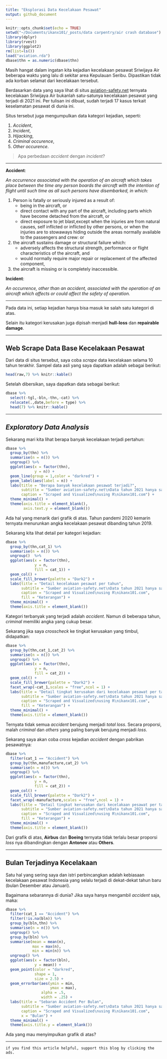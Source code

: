 ```yaml
---
title: "Eksplorasi Data Kecelakaan Pesawat"
output: github_document
---
```


```r
knitr::opts_chunk$set(echo = TRUE)
setwd("~/Documents/ikanx101/_posts/data carpentry/air crash database")
library(dplyr)
library(rvest)
library(ggplot2)
rm(list=ls())
load("aviation.rda")
dbase$thn = as.numeric(dbase$thn)
```

Masih hangat dalam ingatan kita kejadian kecelakaan pesawat Sriwijaya Air beberapa waktu yang lalu di sekitar area Kepulauan Seribu. Dipastikan tidak ada korban selamat dari kecelakaan tersebut.

Berdasarkan data yang saya lihat di situs [aviation-safety.net](https://aviation-safety.net/) ternyata kecelakaan Sriwijaya Air bukanlah satu-satunya kecelakaan pesawat yang terjadi di 2021 ini. Per tulisan ini dibuat, sudah terjadi 17 kasus terkait keselamatan pesawat di dunia ini.

Situs tersebut juga mengumpulkan data kategori kejadian, seperti:

1. _Accident_,
1. _Incident_,
1. _Hijacking_,
1. _Criminal occurence_,
1. _Other occurence_.

> Apa perbedaan _accident_ dengan _incident_?

---

__Accident__:

_An occurrence associated with the operation of an aircraft which takes place between the time any person boards the aircraft with the intention of flight until such time as all such persons have disembarked, in which:_

1. Person is fatally or seriously injured as a result of:
    - being in the aircraft, or
    - direct contact with any part of the aircraft, including parts which have become detached from the aircraft, or
    - direct exposure to jet blast,except when the injuries are from natural causes, self inflicted or inflicted by other persons, or when the injuries are to stowaways hiding outside the areas normally available to the passengers and crew: or
1. the aircraft sustains damage or structural failure which:
    - adversely affects the structural strength, performance or flight characteristics of the aircraft, and
    - would normally require major repair or replacement of the affected component,
1. the aircraft is missing or is completely inaccessible. 

__Incident__:

_An occurrence, other than an accident, associated with the operation of an aircraft which affects or could affect the safety of operation._

---

Pada data ini, setiap kejadian hanya bisa masuk ke salah satu kategori di atas.

Selain itu kategori kerusakan juga dipisah menjadi __hull-loss__ dan __repairable damage__.

---

## Web Scrape Data Base Kecelakaan Pesawat

Dari data di situs tersebut, saya coba _scrape_ data kecelakaan selama 10 tahun terakhir. Sampel data asli yang saya dapatkan adalah sebagai berikut:


```r
head(raw,7) %>% knitr::kable()
```

Setelah dibersikan, saya dapatkan data sebagai berikut:

```r
dbase %>% 
  select(-tgl,-bln,-thn,-cat) %>% 
  relocate(.,date,before = type) %>% 
  head(7) %>% knitr::kable()
```


---

## _Exploratory Data Analysis_

Sekarang mari kita lihat berapa banyak kecelakaan terjadi pertahun:

```r
dbase %>% 
  group_by(thn) %>% 
  summarise(n = n()) %>% 
  ungroup() %>% 
  ggplot(aes(x = factor(thn),
             y = n)) +
  geom_line(group = 1,color = "darkred") +
  geom_label(aes(label = n)) +
  labs(title = "Berapa banyak kecelakaan pesawat terjadi?",
       subtitle = "Sumber aviation-safety.net\nData tahun 2021 hanya sampai Februari",
       caption = "Scraped and Visualized\nusing R\nikanx101.com") +
  theme_minimal() +
  theme(axis.title = element_blank(),
        axis.text.y = element_blank())
```

Ada hal yang menarik dari grafik di atas. Tahun pandemi 2020 kemarin ternyata menurunkan angka kecelakaan pesawat dibanding tahun 2019.

Sekarang kita lihat detail per kategori kejadian:

```r
dbase %>% 
  group_by(thn,cat_1) %>% 
  summarise(n = n()) %>% 
  ungroup()  %>%  
  ggplot(aes(x = factor(thn),
             y = n,
             fill = cat_1)) +
  geom_col() +
  scale_fill_brewer(palette = "Dark2") +
  labs(title = "Detail kecelakaan pesawat per tahun",
       subtitle = "Sumber aviation-safety.net\nData tahun 2021 hanya sampai Februari",
       caption = "Scraped and Visualized\nusing R\nikanx101.com",
       fill = "Keterangan") +
  theme_minimal() +
  theme(axis.title = element_blank())

```

Kategori terbanyak yang terjadi adalah _accident_. Namun di beberapa tahun, _criminal_ memiliki angka yang cukup besar.

Sekarang jika saya _crosscheck_ ke tingkat kerusakan yang timbul, didapatkan:

```r
dbase %>% 
  group_by(thn,cat_1,cat_2) %>% 
  summarise(n = n()) %>% 
  ungroup() %>% 
  ggplot(aes(x = factor(thn),
             y = n,
             fill = cat_2)) +
  geom_col() +
  scale_fill_brewer(palette = "Dark2") +
  facet_wrap(~cat_1,scales = "free",ncol = 1) +
  labs(title = "Detail tingkat kerusakan dari kecelakaan pesawat per tahun",
       subtitle = "Sumber aviation-safety.net\nData tahun 2021 hanya sampai Februari",
       caption = "Scraped and Visualized\nusing R\nikanx101.com",
       fill = "Keterangan") +
  theme_minimal() +
  theme(axis.title = element_blank())
```

Ternyata tidak semua _accident_ berujung menjadi _total loss_. Secara proporsi, malah _criminal_ dan _others_ yang paling banyak berujung menjadi _loss_.

Sekarang saya akan coba _cross_ kejadian _accident_ dengan pabrikan pesawatnya:

```r
dbase %>% 
  filter(cat_1 == "Accident") %>% 
  group_by(thn,manufacture,cat_2) %>% 
  summarise(n = n()) %>% 
  ungroup() %>% 
  ggplot(aes(x = factor(thn),
             y = n,
             fill = cat_2)) +
  geom_col() +
  scale_fill_brewer(palette = "Dark2") +
  facet_wrap(~manufacture,scales = "free",ncol = 1) +
  labs(title = "Detail tingkat kerusakan dari kecelakaan pesawat per tahun",
       subtitle = "Sumber aviation-safety.net\nData tahun 2021 hanya sampai Februari",
       caption = "Scraped and Visualized\nusing R\nikanx101.com",
       fill = "Keterangan") +
  theme_minimal() +
  theme(axis.title = element_blank())

```

Dari grafik di atas, __Airbus__ dan __Boeing__ ternyata tidak terlalu besar proporsi _loss_ nya dibandingkan dengan __Antonov__ atau __Others__.

---

## Bulan Terjadinya Kecelakaan

Satu hal yang sering saya dan istri perbincangkan adalah kebiasaan kecelakaan pesawat Indonesia yang selalu terjadi di dekat-dekat tahun baru (bulan Desember atau Januari).

Bagaimana sebarannya di dunia? Jika saya hanya mengambil _accident_ saja, maka:

```r
dbase %>% 
  filter(cat_1 == "Accident") %>% 
  filter(!is.na(bln)) %>% 
  group_by(bln,thn) %>% 
  summarise(n = n()) %>% 
  ungroup() %>% 
  group_by(bln) %>% 
  summarise(mean = mean(n),
            max = max(n),
            min = min(n)) %>% 
  ungroup() %>% 
  ggplot(aes(x = factor(bln),
             y = mean)) +
  geom_point(color = "darkred",
             shape = 1,
             size = 2.5) +
  geom_errorbar(aes(ymin = min,
                    ymax = max),
                alpha = .5,
                width = .25) +
  labs(title = "Sebaran Accident Per Bulan",
       subtitle = "Sumber aviation-safety.net\nData tahun 2021 hanya sampai Februari\nTitik menandakan mean\nGaris menandakan range (max-min)",
       caption = "Scraped and Visualized\nusing R\nikanx101.com",
       x = "Bulan") +
  theme_minimal() +
  theme(axis.title.y = element_blank())

```

Ada yang mau menyimpulkan grafik di atas?

---

`if you find this article helpful, support this blog by clicking the ads.`